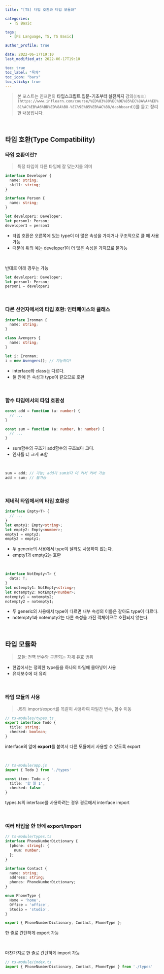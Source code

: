```yaml
---
title: "[TS] 타입 호환과 타입 모듈화"

categories:
  - TS Basic

tags:
  - [FE Language, TS, TS Basic]

author_profile: true

date: 2022-06-17T19:10
last_modified_at: 2022-06-17T19:10

toc: true
toc_label: "목차"
toc_icon: "bars"
toc_sticky: true
---
```


> 본 포스트는 인프런의 **타입스크립트 입문-기초부터 실전까지** 강의(`[링크](https://www.inflearn.com/course/%ED%83%80%EC%9E%85%EC%8A%A4%ED%81%AC%EB%A6%BD%ED%8A%B8-%EC%9E%85%EB%AC%B8/dashboard)`)를 듣고 정리한 내용입니다.

<br />

## 타입 호환(Type Compatibility)

### 타입 호환이란?

> 특정 타입이 다른 타입에 잘 맞는지를 의미

```ts
interface Developer {
  name: string;
  skill: string;
}

interface Person {
  name: string;
}

let developer1: Developer;
let person1: Person;
developer1 = person1
```

- 타입 호환은 오른쪽에 있는 type이 더 많은 속성을 가지거나 구조적으로 클 때 사용 가능
- 때문에 위의 예는 developer1이 더 많은 속성을 가지므로 불가능

<br />

반대로 아래 경우는 가능

```ts
let developer1: Developer;
let person1: Person;
person1 = developer1
```

<br />

### 다른 선언자에서의 타입 호환: 인터페이스와 클래스

```ts
interface Ironman {
  name: string;
}

class Avengers {
  name: string;
}

let i: Ironman;
i = new Avengers(); // 가능하다!
```

- interface와 class는 다르다.
- 둘 안에 든 속성과 type이 같으므로 호환

<br />

### 함수 타입에서의 타입 호환성

```ts
const add = function (a: number) {
  // ...
}

const sum = function (a: number, b: number) {
  // ...
}
```

- sum함수의 구조가 add함수의 구조보다 크다.
- 인자를 더 크게 포함

<br />

```ts
sum = add; // 가능; add가 sum보다 더 커서 커버 가능
add = sum; // 불가능
```

<br />

### 제네릭 타입에서의 타입 호환성

```ts
interface Empty<T> {
  // ...
}
let empty1: Empty<string>;
let empty2: Empty<number>;
empty1 = empty2;
empty2 = empty1;
```

- 두 generic의 사용에서 type이 달라도 사용하지 않는다.
- empty1과 empty2는 호환

<br />

```ts
interface NotEmpty<T> {
  data: T;
}
let notempty1: NotEmpty<string>;
let notempty2: NotEmpty<number>;
notempty1 = notempty2;
notempty2 = notempty1;
```

- 두 generic의 사용에서 type이 다르면 내부 속성의 이름은 같아도 type이 다르다.
- notempty1과 notempty2는 다른 속성을 가진 객체이므로 호환되지 않는다.

<br />

## 타입 모듈화

> 모듈: 전역 변수와 구분되는 자체 유효 범위

- 현업에서는 정의한 type들을 하나의 파일에 몰아넣어 사용
- 유지보수에 더 유리

<br />

### 타입 모듈의 사용

> JS의 import/export를 똑같이 사용하여 파일간 변수, 함수 이동

```ts
// ts-modules/types.ts
export interface Todo {
  title: string;
  checked: boolean;
}
```

interface의 앞에 **export**를 붙여서 다른 모듈에서 사용할 수 있도록 export

<br />

```ts
// ts-module/app.js
import { Todo } from './types'

const item: Todo = {
  title: '할 일 1',
  checked: false
}
```

types.ts의 interface를 사용하려는 경우 경로에서 interface import

<br />

### 여러 타입을 한 번에 export/import

```ts
// ts-module/types.ts
interface PhoneNumberDictionary {
  [phone: string]: {
    num: number;
  };
}

interface Contact {
  name: string;
  address: string;
  phones: PhoneNumberDictionary;
}

enum PhoneType {
  Home = 'home',
  Office = 'office',
  Studio = 'studio',
}

export { PhoneNumberDictionary, Contact, PhoneType };
```

한 줄로 간단하게 export 가능

<br />

마찬가지로 한 줄로 간단하게 import 가능

```ts
// ts-module/index.ts
import { PhoneNumberDictionary, Contact, PhoneType } from './types'
```